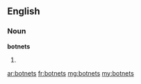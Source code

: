 ==English==

===Noun===
'''botnets'''

# {{plural of|[[botnet]]}}

[[ar:botnets]]
[[fr:botnets]]
[[mg:botnets]]
[[my:botnets]]